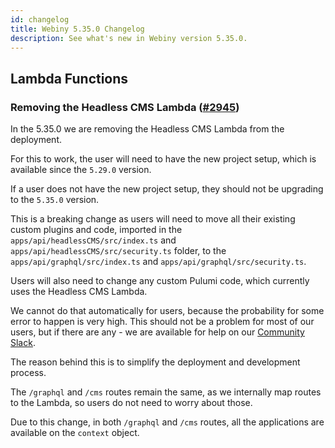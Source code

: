 ```yaml
---
id: changelog
title: Webiny 5.35.0 Changelog
description: See what's new in Webiny version 5.35.0.
---
```



## Lambda Functions

### Removing the Headless CMS Lambda ([#2945](https://github.com/webiny/webiny-js/pull/2945))
<Alert type="warning">

In the 5.35.0 we are removing the Headless CMS Lambda from the deployment.

</Alert>

<Alert type="danger">

For this to work, the user will need to have the new project setup, which is available since the `5.29.0` version.
  
If a user does not have the new project setup, they should not be upgrading to the `5.35.0` version.

</Alert>

This is a breaking change as users will need to move all their existing custom plugins and code, imported in the `apps/api/headlessCMS/src/index.ts` and `apps/api/headlessCMS/src/security.ts` folder, to the `apps/api/graphql/src/index.ts` and `apps/api/graphql/src/security.ts`.

Users will also need to change any custom Pulumi code, which currently uses the Headless CMS Lambda.

We cannot do that automatically for users, because the probability for some error to happen is very high.
This should not be a problem for most of our users, but if there are any - we are available for help on our [Community Slack](https://webiny-community.slack.com/).

The reason behind this is to simplify the deployment and development process.

The `/graphql` and `/cms` routes remain the same, as we internally map routes to the Lambda, so users do not need to worry about those.

Due to this change, in both `/graphql` and `/cms` routes, all the applications are available on the `context` object.
